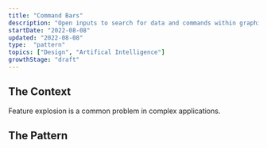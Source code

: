 ```yaml
---
title: "Command Bars"
description: "Open inputs to search for data and commands within graphical interfaces"
startDate: "2022-08-08"
updated: "2022-08-08"
type:  "pattern"
topics: ["Design", "Artifical Intelligence"]
growthStage: "draft"
---
```


<h2 className="micro">The Context</h2>

Feature explosion is a common problem in complex applications. 

<Spacer size="small" />

<h2 className="micro">The Pattern</h2>

<ImageFrame width="800px" src="https://res.cloudinary.com/dsflrqp6b/image/upload/v1660143405/linearbar_zkntxf.jpg" alt="The command bar in Linear" showalt />

<References>
  <ReferencesLink
    title="CLUI"
    href="#"
    author="Repl.it"
  />
  <ReferencesLink
    title="UI Breakthrough-Command Line Interfaces"
    href="https://jnd.org/ui_breakthrough-command_line_interfaces/"
    author="Don Norman"
  />
</References>